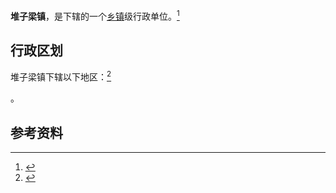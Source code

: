 {{中国乡级行政区|61/08/25/106/000}}

'''堆子梁镇'''，是{{PRC admin/fullname|61/08/25/106/000|3}}下辖的一个[[乡镇|乡镇]]级行政单位。<ref>{{PRC admin/ref sgc|{{PRC admin/parent|61/08/25/106/000}}}}</ref>

== 行政区划 ==

堆子梁镇下辖以下地区：<ref>{{PRC admin/ref sgc|61/08/25/106/000}}</ref>

{{PRC admin/children|61/08/25/106/000}}。

== 参考资料 ==

{{reflist}}

{{行政区划小作品}}
{{PRC admin/navcat|61/08/25/106/000}}